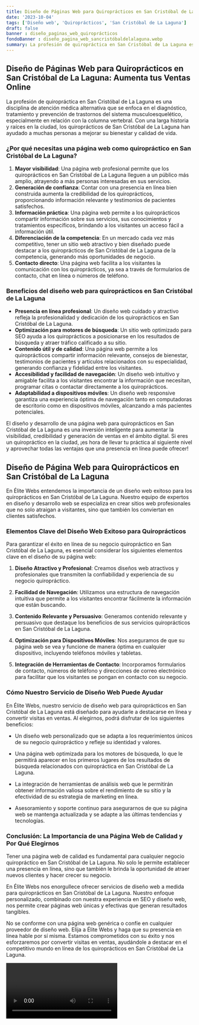 ```yaml
---
title: Diseño de Páginas Web para Quiroprácticos en San Cristóbal de La Laguna
date: '2023-10-04'
tags: ['Diseño web', 'Quiroprácticos', 'San Cristóbal de La Laguna']
draft: false
banner : diseño_paginas_web_quiroprácticos
fondoBanner : diseño_pagina_web_sancristóbaldelalaguna.webp
summary: La profesión de quiropráctica en San Cristóbal de La Laguna es una disciplina de atención médica alternativa que se enfoca en el diagnóstico, tratamiento y prevención de trastornos del sistema musculoesquelético, especialmente en relación con la columna vertebral. Con una larga historia y raíces en la ciudad, los quiroprácticos de San Cristóbal de La Laguna han ayudado a muchas personas a mejorar su bienestar y calidad de vida.
---
```


## Diseño de Páginas Web para Quiroprácticos en San Cristóbal de La Laguna: Aumenta tus Ventas Online

La profesión de quiropráctica en San Cristóbal de La Laguna es una disciplina de atención médica alternativa que se enfoca en el diagnóstico, tratamiento y prevención de trastornos del sistema musculoesquelético, especialmente en relación con la columna vertebral. Con una larga historia y raíces en la ciudad, los quiroprácticos de San Cristóbal de La Laguna han ayudado a muchas personas a mejorar su bienestar y calidad de vida.

### ¿Por qué necesitas una página web como quiropráctico en San Cristóbal de La Laguna?

1. **Mayor visibilidad**: Una página web profesional permite que los quiroprácticos en San Cristóbal de La Laguna lleguen a un público más amplio, atrayendo a más personas interesadas en sus servicios.
2. **Generación de confianza**: Contar con una presencia en línea bien construida aumenta la credibilidad de los quiroprácticos, proporcionando información relevante y testimonios de pacientes satisfechos.
3. **Información práctica**: Una página web permite a los quiroprácticos compartir información sobre sus servicios, sus conocimientos y tratamientos específicos, brindando a los visitantes un acceso fácil a información útil.
4. **Diferenciación de la competencia**: En un mercado cada vez más competitivo, tener un sitio web atractivo y bien diseñado puede destacar a los quiroprácticos de San Cristóbal de La Laguna de la competencia, generando más oportunidades de negocio.
5. **Contacto directo**: Una página web facilita a los visitantes la comunicación con los quiroprácticos, ya sea a través de formularios de contacto, chat en línea o números de teléfono. 

### Beneficios del diseño web para quiroprácticos en San Cristóbal de La Laguna

- **Presencia en línea profesional**: Un diseño web cuidado y atractivo refleja la profesionalidad y dedicación de los quiroprácticos en San Cristóbal de La Laguna.
- **Optimización para motores de búsqueda**: Un sitio web optimizado para SEO ayuda a los quiroprácticos a posicionarse en los resultados de búsqueda y atraer tráfico calificado a su sitio.
- **Contenido útil y de calidad**: Una página web permite a los quiroprácticos compartir información relevante, consejos de bienestar, testimonios de pacientes y artículos relacionados con su especialidad, generando confianza y fidelidad entre los visitantes.
- **Accesibilidad y facilidad de navegación**: Un diseño web intuitivo y amigable facilita a los visitantes encontrar la información que necesitan, programar citas o contactar directamente a los quiroprácticos.
- **Adaptabilidad a dispositivos móviles**: Un diseño web responsive garantiza una experiencia óptima de navegación tanto en computadoras de escritorio como en dispositivos móviles, alcanzando a más pacientes potenciales.

El diseño y desarrollo de una página web para quiroprácticos en San Cristóbal de La Laguna es una inversión inteligente para aumentar la visibilidad, credibilidad y generación de ventas en el ámbito digital. Si eres un quiropráctico en la ciudad, ¡es hora de llevar tu práctica al siguiente nivel y aprovechar todas las ventajas que una presencia en línea puede ofrecer!

<GifSeo />

<Cta />

## **Diseño de Página Web para Quiroprácticos en San Cristóbal de La Laguna**

En Élite Webs entendemos la importancia de un diseño web exitoso para los quiroprácticos en San Cristóbal de La Laguna. Nuestro equipo de expertos en diseño y desarrollo web se especializa en crear sitios web profesionales que no solo atraigan a visitantes, sino que también los conviertan en clientes satisfechos. 

### **Elementos Clave del Diseño Web Exitoso para Quiroprácticos**

Para garantizar el éxito en línea de su negocio quiropráctico en San Cristóbal de La Laguna, es esencial considerar los siguientes elementos clave en el diseño de su página web:

1. **Diseño Atractivo y Profesional**: Creamos diseños web atractivos y profesionales que transmiten la confiabilidad y experiencia de su negocio quiropráctico.

2. **Facilidad de Navegación**: Utilizamos una estructura de navegación intuitiva que permite a los visitantes encontrar fácilmente la información que están buscando.

3. **Contenido Relevante y Persuasivo**: Generamos contenido relevante y persuasivo que destaque los beneficios de sus servicios quiroprácticos en San Cristóbal de La Laguna.

4. **Optimización para Dispositivos Móviles**: Nos aseguramos de que su página web se vea y funcione de manera óptima en cualquier dispositivo, incluyendo teléfonos móviles y tabletas.

5. **Integración de Herramientas de Contacto**: Incorporamos formularios de contacto, números de teléfono y direcciones de correo electrónico para facilitar que los visitantes se pongan en contacto con su negocio.

### **Cómo Nuestro Servicio de Diseño Web Puede Ayudar**

En Élite Webs, nuestro servicio de diseño web para quiroprácticos en San Cristóbal de La Laguna está diseñado para ayudarle a destacarse en línea y convertir visitas en ventas. Al elegirnos, podrá disfrutar de los siguientes beneficios:

- Un diseño web personalizado que se adapta a los requerimientos únicos de su negocio quiropráctico y refleje su identidad y valores.

- Una página web optimizada para los motores de búsqueda, lo que le permitirá aparecer en los primeros lugares de los resultados de búsqueda relacionados con quiropráctica en San Cristóbal de La Laguna.

- La integración de herramientas de análisis web que le permitirán obtener información valiosa sobre el rendimiento de su sitio y la efectividad de su estrategia de marketing en línea.

- Asesoramiento y soporte continuo para asegurarnos de que su página web se mantenga actualizada y se adapte a las últimas tendencias y tecnologías.

### **Conclusión: La Importancia de una Página Web de Calidad y Por Qué Elegirnos**

Tener una página web de calidad es fundamental para cualquier negocio quiropráctico en San Cristóbal de La Laguna. No solo le permite establecer una presencia en línea, sino que también le brinda la oportunidad de atraer nuevos clientes y hacer crecer su negocio.

En Élite Webs nos enorgullece ofrecer servicios de diseño web a medida para quiroprácticos en San Cristóbal de La Laguna. Nuestro enfoque personalizado, combinado con nuestra experiencia en SEO y diseño web, nos permite crear páginas web únicas y efectivas que generan resultados tangibles.

No se conforme con una página web genérica o confíe en cualquier proveedor de diseño web. Elija a Élite Webs y haga que su presencia en línea hable por sí misma. Estamos comprometidos con su éxito y nos esforzaremos por convertir visitas en ventas, ayudándole a destacar en el competitivo mundo en línea de los quiroprácticos en San Cristóbal de La Laguna.

<Video />

<CtaBot job='Quiroprácticos' city='San Cristóbal de La Laguna'/>

<Gmaps query='San Cristóbal de La Laguna+españa+maps' />